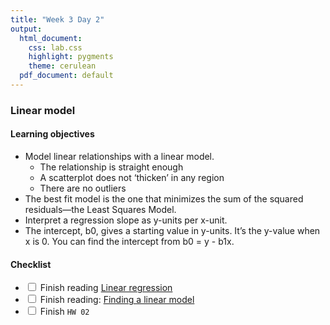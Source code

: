 ```yaml
---
title: "Week 3 Day 2"
output: 
  html_document:
    css: lab.css
    highlight: pygments
    theme: cerulean
  pdf_document: default
---
```


### Linear model

#### Learning objectives 
* Model linear relationships with a linear model.
  * The relationship is straight enough
  * A scatterplot does not 'thicken' in any region
  * There are no outliers
* The best fit model is the one that minimizes the sum of the squared residuals—the Least Squares Model.
* Interpret a regression slope as y-units per x-unit.
* The intercept, b0, gives a starting value in y-units. It’s the y-value when x is 0. You can find the intercept from b0 = y - b1x.

#### Checklist
- <input type="checkbox" unchecked> Finish reading [Linear regression](https://piazza.com/class_profile/get_resource/kge2lk8hfmxkz/kge2lm6h8y4o1)</input>
- <input type="checkbox" unchecked> Finish reading: [Finding a linear model](https://piazza.com/class_profile/get_resource/kge2lk8hfmxkz/kge2lmhdrkaob)
</input>
- <input type="checkbox" unchecked> Finish `HW 02`</input>
